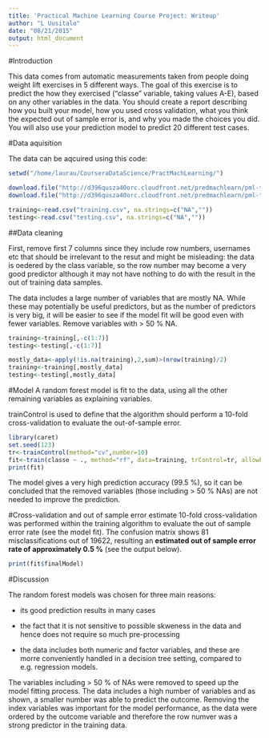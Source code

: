 ```yaml
---
title: 'Practical Machine Learning Course Project: Writeup'
author: "L Uusitalo"
date: "08/21/2015"
output: html_document
---
```


#Introduction

This data comes from automatic measurements taken from people doing weight lift exercises in 5 different ways. The goal of this exercise is to predict the how they exercised ("classe" variable, taking values A-E), based on any other variables in the data. You should create a report describing how you built your model, how you used cross validation, what you think the expected out of sample error is, and why you made the choices you did. You will also use your prediction model to predict 20 different test cases. 


#Data aquisition

The data can be aqcuired using this code:
```r
setwd("/home/laurau/CourseraDataScience/PractMachLearning/")
```

```r
download.file("http://d396qusza40orc.cloudfront.net/predmachlearn/pml-training.csv", "training.csv", quiet = FALSE)
download.file("http://d396qusza40orc.cloudfront.net/predmachlearn/pml-testing.csv", "testing.csv", quiet = FALSE)

training<-read.csv("training.csv", na.strings=c("NA",""))
testing<-read.csv("testing.csv", na.strings=c("NA",""))    

```

##Data cleaning

First, remove first 7 columns since they include row numbers, usernames etc that should be irrelevant to the resut and might be misleading: the data is oedered by the class variable, so the row number may become a very good predictor although it may not have nothing to do with the result in the out of training data samples.

The data includes a large number of variables that are mostly NA. While these may potentially be useful predictors, but as the number of predictors is very big, it will be easier to see if the model fit will be good even with fewer variables. Remove variables with > 50 % NA.

```r
training<-training[,-c(1:7)]
testing<-testing[,-c(1:7)]

mostly_data<-apply(!is.na(training),2,sum)>(nrow(training)/2)
training<-training[,mostly_data]
testing<-testing[,mostly_data]
```

#Model
A random forest model is fit to the data, using all the other remaining variables as explaining variables.

trainControl is used to define that the algorithm should perform a 10-fold cross-validation to evaluate the out-of-sample error.

```r
library(caret)
set.seed(123)
tr<-trainControl(method="cv",number=10)
fit<-train(classe ~ ., method="rf", data=training, trControl=tr, allowParallel=TRUE)
print(fit)
```

The model gives a very high prediction accuracy (99.5 %), so it can be concluded that the removed variables (those including > 50 % NAs) are not needed to improve the prediction.

#Cross-validation and out of sample error estimate
10-fold cross-validation was performed within the training algorithm to evaluate the out of sample error rate (see the model fit). The confusion matrix shows 81 misclassifications out of 19622, resulting an **estimated out of sample error rate of approximately 0.5 %** (see the output below).

```r
print(fit$finalModel)
```

#Discussion

The random forest models was chosen for three main reasons:

* its  good prediction results in many cases

* the fact that it is not sensitive to possible skweness in the data and hence does not require so much pre-processing

* the data includes both numeric and factor variables, and these are morre conveniently handled in a decision tree setting, compared to e.g. regression models.

The variables including > 50 % of NAs were removed to speed up the model fitting process. The data includes a high number of variables and as shown, a smaller number was able to predict the outcome. Removing the index variables was important for the model performance, as the data were ordered by the outcome variable and therefore the row numver was a strong predictor in the training data.